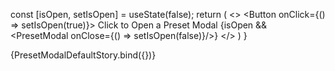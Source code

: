 


<Meta title='PresetModal' component={PresetModal} />

<ArgsTable of={PresetModal}/>

  const [isOpen, setIsOpen] = useState(false);
  return (
    <>
    <Button onClick={() => setIsOpen(true)}>
      Click to Open a Preset Modal
    </Button>
    <Provider store={store}>
      {isOpen && <PresetModal onClose={() => setIsOpen(false)}/>}
    </Provider>
    </>
  )
}

<Canvas>
  <Story name='Default'>
    {PresetModalDefaultStory.bind({})}
  </Story>
</Canvas>